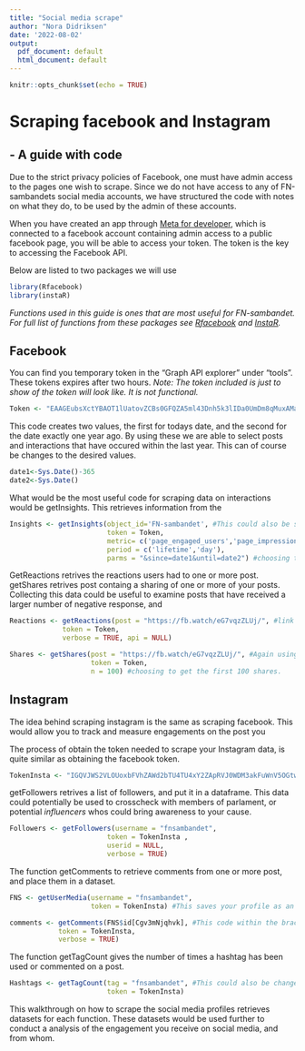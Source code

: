 ---
title: "Social media scrape"
author: "Nora Didriksen"
date: '2022-08-02'
output:
  pdf_document: default
  html_document: default
---

```{r setup, include=FALSE, error=FALSE, warning=FALSE, message=FALSE}
knitr::opts_chunk$set(echo = TRUE)
```

# Scraping facebook and Instagram
## - A guide with code

Due to the strict privacy policies of Facebook, one must have admin access to the pages one wish to scrape. Since we do not have access to any of FN-sambandets social media accounts, we have structured the code with notes on what they do, to be used by the admin of these accounts.


When you have created an app through [Meta for developer](https://developers.facebook.com/), which is connected to a  facebook account containing admin access to a public facebook page, you will be able to access your token. The token is the key to accessing the Facebook API.


Below are listed to two packages we will use 
```{r, eval=FALSE}
library(Rfacebook)
library(instaR)
```
*Functions used in this guide is ones that are most useful for FN-sambandet.*  
*For full list of functions from these packages see [Rfacebook](https://cran.r-project.org/web/packages/Rfacebook/Rfacebook.pdf) and [InstaR](https://cran.r-project.org/web/packages/instaR/instaR.pdf).*

## Facebook

You can find you temporary token in the "Graph API explorer" under "tools". 
These tokens expires after two hours. 
*Note: The token included is just to show of the token will look like. It is not functional.*

```{r, eval=FALSE}
Token <- "EAAGEubsXctYBAOT1lUatovZCBs0GFQZA5ml43Dnh5k3lIDa0UmDm8qMuxAMaZCtStodH0HBBgwzBR1CniWnAnLZAyKHAzdKabnnw5EiX4pZBFwg38TYCnlSUtGegWYbSdtJX79YJ8bT8eElFr5OWheiAXmmdr48HyTBIA2JTggFZCb11Y1iYzvpeUnZA3V3DQx6J15AcaqrtQZDZD"
```

This code creates two values, the first for todays date, and the second for the date exactly one year ago. By using these we are able to select posts and interactions that have occured within the last year. This can of course be changes to the desired values. 

```{r, eval=FALSE}
date1<-Sys.Date()-365
date2<-Sys.Date()
```


What would be the most useful code for scraping data on interactions would be getInsights. This retrieves information from the 
```{r, eval=FALSE}
Insights <- getInsights(object_id='FN-sambandet', #This could also be switched out with a id of a spesicif post.
                        token = Token, 
                        metric= c('page_engaged_users','page_impressions'), #Here we type what exactly we want to collect. To see full list of which metrics you are able to spesify here check out: https://developers.facebook.com/docs/graph-api/reference/v14.0/insights
                        period = c('lifetime','day'),
                        parms = "&since=date1&until=date2") #choosing to scrape from the last year.
```

GetReactions retrives the reactions users had to one or more post. getShares retrives post containg a sharing of one or more of your posts. Collecting this data could be useful to examine posts that have received a larger number of negative response, and  
```{r, eval=FALSE}
Reactions <- getReactions(post = "https://fb.watch/eG7vqzZLUj/", #link to the post we wish to scrape. This is FN-sambandets current pinned post.
             token = Token,
             verbose = TRUE, api = NULL)

Shares <- getShares(post = "https://fb.watch/eG7vqzZLUj/", #Again using the pinned post.
                    token = Token,
                    n = 100) #choosing to get the first 100 shares.
```



## Instagram

The idea behind scraping instagram is the same as scraping facebook. This would allow you to track and measure engagements on the post you 

The process of obtain the token needed to scrape your Instagram data, is quite similar as obtaining the facebook token. 
```{r, eval=FALSE}
TokenInsta <- "IGQVJWS2VLOUoxbFVhZAWd2bTU4TU4xY2ZApRVJ0WDM3akFuWnV5OGtwSXphVFVaTE5yREJTUUY0ZAHpBRVJQdThXX1RlcGhuOUk0TExvS3NaSklKV0V2SHRRei00Q01YX0Y5MTRSUHYtaC1SdUNobS1BWQZDZD"
```

getFollowers retrives a list of followers, and put it in a dataframe. This data could potentially be used to crosscheck with members of parlament, or potential  *influencers* whos could bring awareness to your cause. 
```{r, eval=FALSE}
Followers <- getFollowers(username = "fnsambandet",
                        token = TokenInsta , 
                        userid = NULL, 
                        verbose = TRUE)
```


The function getComments to retrieve comments from one or more post, and place them in a dataset. 
```{r, eval=FALSE}
FNS <- getUserMedia(username = "fnsambandet",
                    token = TokenInsta) #This saves your profile as an object, making it easier to implement into other codes.

comments <- getComments(FNS$id[Cgv3mNjqhvk], #This code within the brackets are the ID of a randome IG-post from FN-samabndet. You will find this in the link when using IG in a browser.
            token = TokenInsta, 
            verbose = TRUE)
```

The function getTagCount gives the number of times a hashtag has been used or commented on a post.
```{r, eval=FALSE}
Hashtags <- getTagCount(tag = "fnsambandet", #This could also be changed to try out different hashtags related to your work.
                        token = TokenInsta)
```


This walkthrough on how to scrape the social media profiles retrieves datasets for each function. These datasets would be used further to conduct a analysis of the engagement you receive on social media, and from whom. 


